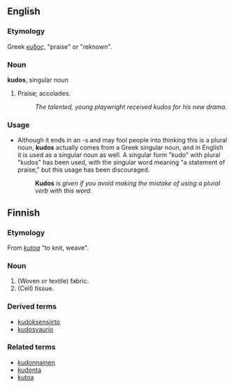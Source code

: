 ==English==
===Etymology===
Greek [[κυδος]], "praise" or "reknown".

===Noun===
'''kudos''', singular noun
#Praise; accolades.
#:''The talented, young playwright received kudos for his new drama.''
===Usage===
*Although it ends in an -s and may fool people into thinking this is a plural noun, '''kudos''' actually comes from a Greek singular noun, and in English it is used as a singular noun as well.  A singular form "kudo" with plural "kudos" has been used, with the singular word meaning "a statement of praise," but this usage has been discouraged.  
*:'''Kudos''' ''is given if you avoid making the mistake of using a plural verb with this word.''

==Finnish==

===Etymology===
From ''[[kutoa]]'' "to knit, weave".

===Noun===
#(Woven or textile) fabric.
#(Cell) tissue.

===Derived terms===
*[[kudoksensiirto]]
*[[kudosvaurio]]

===Related terms===
*[[kudonnainen]]
*[[kudonta]]
*[[kutoa]]